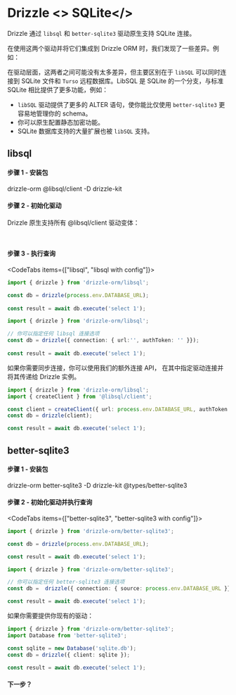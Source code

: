 
# Drizzle <> SQLite</>

Drizzle 通过 `libsql` 和 `better-sqlite3` 驱动原生支持 SQLite 连接。
  
在使用这两个驱动并将它们集成到 Drizzle ORM 时，我们发现了一些差异。例如：

在驱动层面，这两者之间可能没有太多差异，但主要区别在于 `libSQL` 可以同时连接到 SQLite 文件和 `Turso` 远程数据库。LibSQL 是 SQLite 的一个分支，与标准 SQLite 相比提供了更多功能，例如：

- `libSQL` 驱动提供了更多的 ALTER 语句，使你能比仅使用 `better-sqlite3` 更容易地管理你的 schema。
- 你可以原生配置静态加密功能。
- SQLite 数据库支持的大量扩展也被 `libSQL` 支持。

## libsql
#### 步骤 1 - 安装包
<Npm>
drizzle-orm @libsql/client
-D drizzle-kit
</Npm>

#### 步骤 2 - 初始化驱动
Drizzle 原生支持所有 @libsql/client 驱动变体：

<LibsqlTable />
<br/>
<LibsqlTabs />

#### 步骤 3 - 执行查询
<CodeTabs items={["libsql", "libsql with config"]}>
```typescript copy
import { drizzle } from 'drizzle-orm/libsql';

const db = drizzle(process.env.DATABASE_URL);
 
const result = await db.execute('select 1');
```
```typescript copy
import { drizzle } from 'drizzle-orm/libsql';

// 你可以指定任何 libsql 连接选项
const db = drizzle({ connection: { url:'', authToken: '' }});
 
const result = await db.execute('select 1');
```
</CodeTabs>

如果你需要同步连接，你可以使用我们的额外连接 API，
在其中指定驱动连接并将其传递给 Drizzle 实例。

```typescript copy
import { drizzle } from 'drizzle-orm/libsql';
import { createClient } from '@libsql/client';

const client = createClient({ url: process.env.DATABASE_URL, authToken: process.env.DATABASE_AUTH_TOKEN });
const db = drizzle(client);

const result = await db.execute('select 1');
```

## better-sqlite3
#### 步骤 1 - 安装包
<Npm>
drizzle-orm better-sqlite3
-D drizzle-kit @types/better-sqlite3
</Npm>

#### 步骤 2 - 初始化驱动并执行查询
<CodeTabs items={["better-sqlite3", "better-sqlite3 with config"]}>
```typescript copy
import { drizzle } from 'drizzle-orm/better-sqlite3';

const db = drizzle(process.env.DATABASE_URL);

const result = await db.execute('select 1');
```
```typescript copy
import { drizzle } from 'drizzle-orm/better-sqlite3';

// 你可以指定任何 better-sqlite3 连接选项
const db =  drizzle({ connection: { source: process.env.DATABASE_URL }});

const result = await db.execute('select 1');
```
</CodeTabs>

如果你需要提供你现有的驱动：
```typescript copy
import { drizzle } from 'drizzle-orm/better-sqlite3';
import Database from 'better-sqlite3';

const sqlite = new Database('sqlite.db');
const db = drizzle({ client: sqlite });

const result = await db.execute('select 1');
```

#### 下一步？

<WhatsNextPostgres/>
